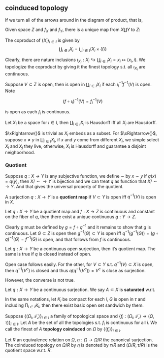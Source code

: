 ## coinduced topology

If we turn all of the arrows around in the diagram of product, that is, 


::: {.theorem  name=""}

Given space $Z$ and $f_X$ and $f_Y$, there is a unique map from $X \coprod Y$ to $Z$:

```{=latex}
\begin{center}
	\begin{codi}[tetragonal]
		\obj {|(pb)| X \coprod Y & Z\\ };
		\obj [above left=of pb] {X};
		\obj [below left=of pb] {Y};
		\mor[swap] X "\iota_X":-> pb;
		\mor[swap] Y "\iota_Y":-> pb;
		\mor [swap]:[dashed] pb "\exists ! f":-> Z;
		\mor :[bend left=15] X "f_X":-> *;
		\mor[swap]:[bend right=15] Y "f_Y":-> *;
	\end{codi}
\end{center}
```

The coproduct of $\{X_i\}_{i\in I}$ is given by
$$ 
\coprod_{i\in I}X_i =\bigcup_{i \in  I}\left( X_i\times \{i\} \right)
$$

Clearly, there are nature inclusions $\iota_{X_i}:X_i \hookrightarrow \coprod_{i\in I} X_i=x_i \mapsto (x_i,i)$. We topologize the coproduct by giving it the finest topology s.t. all $\iota_{X_i}$ are continuous. 

:::


::: {.proof}

Suppose $V\subset Z$ is open, then is open in $\coprod_{i\in I} X_i$ if each $\iota_{i}^{-1}f^{-1}(V)$ is open. Note

$$ 
\left( f\circ \iota_i \right)^{-1}(V)=f_i^{-1}(V)
$$

is open as each $f_i$ is continuous.

:::



::: {.lemma  name=""}

Let $X_i$ be a space for $i\in I$, then $\coprod_{i\in I} X_i$ is Hausdorff iff all $X_i$ are Hausdorff.

:::


::: {.proof}

$\xRightarrow{}$ is trivial as $X_i$ embeds as a subset. For $\xRightarrow{}$, suppose $x\neq y$ in $\coprod_{i\in I} X_i$, if $x$ and $y$ come from different $X_i$, we simple select $X_i$ and $X_j$ they live, otherwise, $X_i$ is Hausdorff and guarantee a disjoint neighborhood.

:::

### Quotient

Suppose $q:X\to Y$ is any subjective function, we define $\sim$ by $x\sim y$ if $q(x)=q(y)$, then $X/ \sim \to Y$ is bijection and we can treat $q$ as function that $X/\sim \to Y$. And that gives the universal property of the quotient.


::: {.definition  name=""}

A surjection $q:X\to Y$ is a **quotient map** if $V\subset Y$ is open iff $q^{-1}(V)$ is open in $X$.

:::


::: {.theorem  name="Universal property of quotient"}

Let $q:X\to Y$ be a quotient map and $f:X\to Z$ is continuous and constant on the fiber of $q$, then there exist a unique continuous $g:Y\to Z$.

```{=latex}
\begin{center}
	\begin{codi}[tetragonal]
		\obj {Y & Z\\};
		\obj [above left=of Y] {X};
		\mor[swap] X "q":-> Y;
		\mor[swap] * ["f",above]:-> Z;
		\mor [swap]:[dashed] Y ["\exists ! g"]:-> *;
	\end{codi}
\end{center}
```

:::


::: {.proof}

Clearly $g$ must be defined by $g=f\circ q^{-1}$ and it remains to show that $g$ is continuous. Let $G\subset Z$ is open then $g^{-1}(G)\subset Y$ is open iff $q^{-1}(g^{-1}(G))=(g\circ q)^{-1}(G)=f^{-1}(G)$ is open, and that follows from $f$ is continuous.

:::


::: {.lemma  name=""}

Let $q:X\to Y$ be a continuous open surjection, then it's quotient map. The same is true if $q$ is closed instead of open.

:::


::: {.proof}

Open case follows easily. For the other, for $V\subset Y$ s.t. $q^{-1}(V)\subset X$ is open, then $q^{-1}(V^c)$ is closed and thus $q(q^{-1}(V^c))=V^c$ is close as surjection.

:::


However, the converse is not true.


::: {.definition  name=""}

Let $q:X\to Y$ be a continuous surjection. We say $A\subset X$ is **saturated** w.r.t.

:::



In the same notations, let $K_{i}$ be compact for each $i$, $G$ is open in  $\tau$ and including $\prod_{i \in I} K_{i}$, then there exist basic open set sandwich by them.

Suppose $\{(\Omega_i,\mathcal{T_i})\}_{i\in I}$ a family of topological space and $\{f_i:(\Omega_i,\mathcal{T_i})\to (\Omega,\tau)\}_{i\in I}$. Let $A$ be the set of all the topologies s.t. $f_i$ is continuous for all $i$. We call the finest of $A$ **topology coinduced** on $\Omega$ by $\{(f_i)\}_{i\in I}$.


Let $R$ an equivalence relation on $\Omega$, $\eta:\Omega\to \Omega/R$ the canonical surjection. The coinduced topology on $\Omega/R$ by $\eta$ is denoted by $\tau/R$ and $(\Omega/R,\tau/R)$ is the quotient space w.r.t. $R$.



